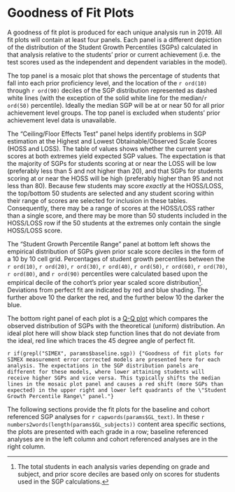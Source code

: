 # Goodness of Fit Plots

A goodness of fit plot is produced for each unique analysis run in 2019. All fit plots will contain at least four panels. Each panel is a different depiction of the distribution of the Student Growth Percentiles (SGPs) calculated in that analysis relative to the students' prior or current achievement (i.e. the test scores used as the independent and dependent variables in the model).

The top panel is a mosaic plot that shows the percentage of students that fall into each prior proficiency level, and the location of the `r ord(10)` through `r ord(90)` deciles of the SGP distribution represented as dashed white lines (with the exception of the solid white line for the median/`r ord(50)` percentile). Ideally the median SGP will be at or near 50 for all prior achievement level groups. The top panel is excluded when students' prior achievement level data is unavailable.

The "Ceiling/Floor Effects Test" panel helps identify problems in SGP estimation at the Highest and Lowest Obtainable/Observed Scale Scores (HOSS and LOSS). The table of values shows whether the current year scores at both extremes yield expected SGP values. The expectation is that the majority of SGPs for students scoring at or near the LOSS will be low (preferably less than 5 and not higher than 20), and that SGPs for students scoring at or near the HOSS will be high (preferably higher than 95 and not less than 80). Because few students may score *exactly* at the HOSS/LOSS, the top/bottom 50 students are selected and any student scoring within their range of scores are selected for inclusion in these tables. Consequently, there may be a range of scores at the HOSS/LOSS rather than a single score, and there may be more than 50 students included in the HOSS/LOSS row if the 50 students at the extremes only contain the single HOSS/LOSS score.

The "Student Growth Percentile Range" panel at bottom left shows the empirical distribution of SGPs given prior scale score deciles in the form of a 10 by 10 cell grid. Percentages of student growth percentiles between the `r ord(10)`, `r ord(20)`, `r ord(30)`, `r ord(40)`, `r ord(50)`, `r ord(60)`, `r ord(70)`, `r ord(80)`, and `r ord(90)` percentiles were calculated based upon the empirical decile of the cohort's prior year scaled score distribution^[The total students in each analysis varies depending on grade and subject, and prior score deciles are based only on scores for students used in the SGP calculations.]. Deviations from perfect fit are indicated by red and blue shading. The further above 10 the darker the red, and the further below 10 the darker the blue.

The bottom right panel of each plot is a [Q-Q plot](https://en.wikipedia.org/wiki/Q%E2%80%93Q_plot) which compares the observed distribution of SGPs with the theoretical (uniform) distribution. An ideal plot here will show black step function lines that do not deviate from the ideal, red line which traces the 45 degree angle of perfect fit.

`r if(grepl("SIMEX", params$baseline.sgp)) {"Goodness of fit plots for SIMEX measurement error corrected models are presented here for each analysis. The expectations in the SGP distribution panels are different for these models, where lower attaining students will receive higher SGPs and vice versa. This typically shifts the median lines in the mosaic plot panel and causes a red shift (more SGPs than expected) in the upper right and lower left quadrants of the \"Student Growth Percentile Range\" panel."}`

The following sections provide the fit plots for the baseline and cohort referenced SGP analyses for `r capwords(params$GL_text)`. In these `r numbers2words(length(params$GL_subjects))` content area specific sections, the plots are presented with each grade in a row; baseline referenced analyses are in the left column and cohort referenced analyses are in the right column.
